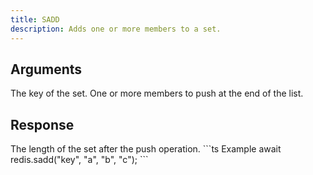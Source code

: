 ```yaml
---
title: SADD
description: Adds one or more members to a set.
---
```


## Arguments

<ParamField body="key" type="string" required>
  The key of the set.
</ParamField>

<ParamField body="members" type="...TValue[]" required>
  One or more members to push at the end of the list.
</ParamField>


## Response

<ResponseField type="number" required>
  The length of the set after the push operation.
</ResponseField>

<RequestExample>
```ts Example 
await redis.sadd("key", "a", "b", "c"); 
```

</RequestExample>
